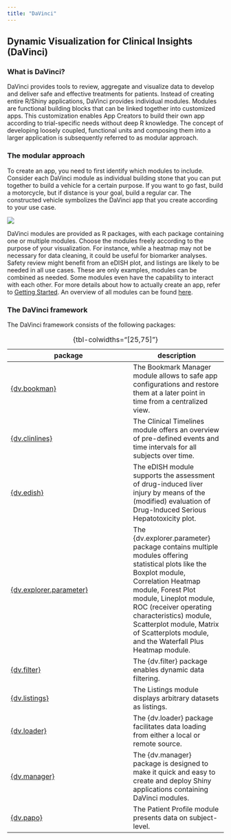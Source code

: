 ```yaml
---
title: "DaVinci"
---
```


## Dynamic Visualization for Clinical Insights (DaVinci)

### What is DaVinci?

DaVinci provides tools to review, aggregate and visualize data to develop and deliver safe and effective treatments for patients. Instead of creating entire R/Shiny applications, DaVinci provides individual modules. Modules are functional building blocks that can be linked together into customized apps. This customization enables App Creators to build their own app according to trial-specific needs without deep R knowledge. The concept of developing loosely coupled, functional units and composing them into a larger application is subsequently referred to as modular approach.

### The modular approach

To create an app, you need to first identify which modules to include. Consider each DaVinci module as individual building stone that you can put together to build a vehicle for a certain purpose. If you want to go fast, build a motorcycle, but if distance is your goal, build a regular car. The constructed vehicle symbolizes the DaVinci app that you create according to your use case.

![](quarto/images/building_blocks.png){fig-align="center"}


DaVinci modules are provided as R packages, with each package containing one or multiple modules. Choose the modules freely according to the purpose of your visualization. For instance, while a heatmap may not be necessary for data cleaning, it could be useful for biomarker analyses. Safety review might benefit from an eDISH plot, and listings are likely to be needed in all use cases. These are only examples, modules can be combined as needed. Some modules even have the capability to interact with each other. 
For more details about how to actually create an app, refer to [Getting Started](quarto/getting_started.qmd). An overview of all modules can be found [here](quarto/modules.qmd). 


### The DaVinci framework 

The DaVinci framework consists of the following packages:  


|   package       | description |
|-----------------|-------------|
|[{dv.bookman}](https://boehringer-ingelheim.github.io/dv.bookman/){target="_blank"}| The Bookmark Manager module allows to safe app configurations and restore them at a later point in time from a centralized view. |
|[{dv.clinlines}](https://boehringer-ingelheim.github.io/dv.clinlines/){target="_blank"}| The Clinical Timelines module offers an overview of pre-defined events and time intervals for all subjects over time. |
|[{dv.edish}](https://boehringer-ingelheim.github.io/dv.edish/){target="_blank"}| The eDISH module supports the assessment of drug-induced liver injury by means of the (modified) evaluation of Drug-Induced Serious Hepatotoxicity plot. |
|[{dv.explorer.parameter}](https://boehringer-ingelheim.github.io/dv.explorer.parameter/){target="_blank"}| The {dv.explorer.parameter} package contains multiple modules offering statistical plots like the Boxplot module, Correlation Heatmap module, Forest Plot module, Lineplot module, ROC (receiver operating characteristics) module, Scatterplot module, Matrix of Scatterplots module, and the Waterfall Plus Heatmap module. |
|[{dv.filter}](https://boehringer-ingelheim.github.io/dv.filter/){target="_blank"}| The {dv.filter} package enables dynamic data filtering. |
|[{dv.listings}](https://boehringer-ingelheim.github.io/dv.listings/){target="_blank"}| The Listings module displays arbitrary datasets as listings. |
|[{dv.loader}](https://boehringer-ingelheim.github.io/dv.loader/){target="_blank"}| The {dv.loader} package facilitates data loading from either a local or remote source. |
|[{dv.manager}](https://boehringer-ingelheim.github.io/dv.manager/){target="_blank"}| The {dv.manager} package is designed to make it quick and easy to create and deploy Shiny applications containing DaVinci modules. |
|[{dv.papo}](https://boehringer-ingelheim.github.io/dv.papo/){target="_blank"}| The Patient Profile module presents data on subject-level. |
: {tbl-colwidths="[25,75]"}
